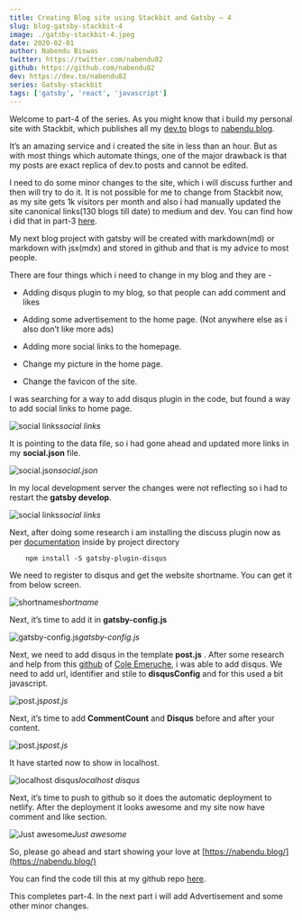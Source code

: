 ```yaml
---
title: Creating Blog site using Stackbit and Gatsby — 4
slug: blog-gatsby-stackbit-4
image: ./gatsby-stackbit-4.jpeg
date: 2020-02-01
author: Nabendu Biswas
twitter: https://twitter.com/nabendu82
github: https://github.com/nabendu82
dev: https://dev.to/nabendu82
series: Gatsby-stackbit
tags: ['gatsby', 'react', 'javascript']
---
```


Welcome to part-4 of the series. As you might know that i build my personal site with Stackbit, which publishes all my [dev.to](https://dev.to/nabendu82) blogs to [nabendu.blog](https://nabendu.blog/).

It’s an amazing service and i created the site in less than an hour. But as with most things which automate things, one of the major drawback is that my posts are exact replica of dev.to posts and cannot be edited.

I need to do some minor changes to the site, which i will discuss further and then will try to do it. It is not possible for me to change from Stackbit now, as my site gets 1k visitors per month and also i had manually updated the site canonical links(130 blogs till date) to medium and dev. You can find how i did that in part-3 [here](https://medium.com/@nabendu82/creating-blog-site-using-stackbit-gatsbyjs-and-dev-3-afa27ffd6154).

My next blog project with gatsby will be created with markdown(md) or markdown with jsx(mdx) and stored in github and that is my advice to most people.

There are four things which i need to change in my blog and they are -

* Adding disqus plugin to my blog, so that people can add comment and likes

* Adding some advertisement to the home page. (Not anywhere else as i also don’t like more ads)

* Adding more social links to the homepage.

* Change my picture in the home page.

* Change the favicon of the site.

I was searching for a way to add disqus plugin in the code, but found a way to add social links to home page.

![social links](https://ik.imagekit.io/thewebdev/Gatsby_Stackbit/4/1_KAihpQ1oR.png)*social links*

It is pointing to the data file, so i had gone ahead and updated more links in my **social.json** file.

![social.json](https://ik.imagekit.io/thewebdev/Gatsby_Stackbit/4/2_DMf2VN5kyF.png)*social.json*

In my local development server the changes were not reflecting so i had to restart the **gatsby develop**.

![social links](https://ik.imagekit.io/thewebdev/Gatsby_Stackbit/4/3_T27L9cuQm.png)*social links*

Next, after doing some research i am installing the discuss plugin now as per [documentation](https://www.gatsbyjs.org/packages/gatsby-plugin-disqus/) inside by project directory

<div className={styles.code__block}>

```
    npm install -S gatsby-plugin-disqus
```

</div>

We need to register to disqus and get the website shortname. You can get it from below screen.

![shortname](https://ik.imagekit.io/thewebdev/Gatsby_Stackbit/4/4_PNNVFj3O8l.png)*shortname*

Next, it’s time to add it in **gatsby-config.js**

![gatsby-config.js](https://ik.imagekit.io/thewebdev/Gatsby_Stackbit/4/5_Ogx887Jblq.png)*gatsby-config.js*

Next, we need to add disqus in the template **post.js** . After some research and help from this [github](https://github.com/kingingcole/myblog) of [Cole Emeruche](https://coleruche.com/), i was able to add disqus. We need to add url, identifier and stile to **disqusConfig** and for this used a bit javascript.

![post.js](https://ik.imagekit.io/thewebdev/Gatsby_Stackbit/4/6_TYEF4D0xdL.png)*post.js*

Next, it’s time to add **CommentCount** and **Disqus** before and after your content.

![post.js](https://ik.imagekit.io/thewebdev/Gatsby_Stackbit/4/7_7Y3jq0G98i.png)*post.js*

It have started now to show in localhost.

![localhost disqus](https://ik.imagekit.io/thewebdev/Gatsby_Stackbit/4/8_s9daWcM061.png)*localhost disqus*

Next, it’s time to push to github so it does the automatic deployment to netlify. After the deployment it looks awesome and my site now have comment and like section.

![Just awesome](https://ik.imagekit.io/thewebdev/Gatsby_Stackbit/4/9_l0botf-0Qx.png)*Just awesome*

So, please go ahead and start showing your love at [https://nabendu.blog/](https://nabendu.blog/)

You can find the code till this at my github repo [here](https://github.com/nabendu82/nabendu-blog).

This completes part-4. In the next part i will add Advertisement and some other minor changes.
